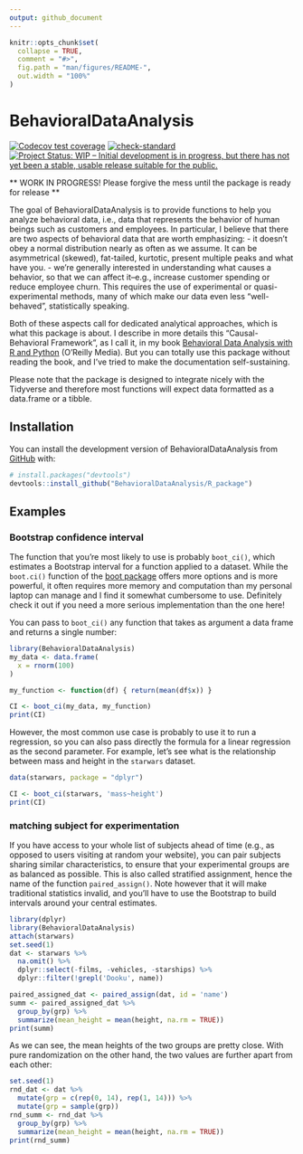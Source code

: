 ```yaml
---
output: github_document
---
```


<!-- README.md is generated from README.Rmd. Please edit that file -->

```r
knitr::opts_chunk$set(
  collapse = TRUE,
  comment = "#>",
  fig.path = "man/figures/README-",
  out.width = "100%"
)
```

# BehavioralDataAnalysis

<!-- badges: start -->
[![Codecov test coverage](https://codecov.io/gh/BehavioralDataAnalysis/R_package/branch/main/graph/badge.svg)](https://app.codecov.io/gh/BehavioralDataAnalysis/R_package?branch=main)
[![check-standard](https://github.com/BehavioralDataAnalysis/R_package/actions/workflows/check-standard.yaml/badge.svg)](https://github.com/BehavioralDataAnalysis/R_package/actions/workflows/check-standard.yaml)
[![Project Status: WIP – Initial development is in progress, but there has not yet been a stable, usable release suitable for the public.](https://www.repostatus.org/badges/latest/wip.svg)](https://www.repostatus.org/#wip)

<!-- badges: end -->

** WORK IN PROGRESS! Please forgive the mess until the package is ready for release **


The goal of BehavioralDataAnalysis is to provide functions to help you analyze behavioral data, i.e., data that represents the behavior of human beings such as customers and employees. In particular, I believe that there are two aspects of behavioral data that are worth emphasizing: 
- it doesn't obey a normal distribution nearly as often as we assume. It can be asymmetrical (skewed), fat-tailed, kurtotic, present multiple peaks and what have you. 
- we're generally interested in understanding what causes a behavior, so that we can affect it--e.g., increase customer spending or reduce employee churn. This requires the use of experimental or quasi-experimental methods, many of which make our data even less "well-behaved", statistically speaking. 

Both of these aspects call for dedicated analytical approaches, which is what this package is about. I describe in more details this "Causal-Behavioral Framework", as I call it, in my book [Behavioral Data Analysis with R and Python](https://smile.amazon.com/Behavioral-Data-Analysis-Python-Customer-Driven-ebook/dp/B0979QYPWD/) (O'Reilly Media). But you can totally use this package without reading the book, and I've tried to make the documentation self-sustaining. 

Please note that the package is designed to integrate nicely with the Tidyverse and therefore most functions will expect data formatted as a data.frame or a tibble. 

## Installation

You can install the development version of BehavioralDataAnalysis from [GitHub](https://github.com/) with:

``` r
# install.packages("devtools")
devtools::install_github("BehavioralDataAnalysis/R_package")
```

## Examples

### Bootstrap confidence interval

The function that you're most likely to use is probably `boot_ci()`, which estimates a Bootstrap interval for a function applied to a dataset. While the `boot.ci()` function of the [boot package]('https://cran.r-project.org/web/packages/boot/index.html') offers more options and is more powerful, it often requires more memory and computation than my personal laptop can manage and I find it somewhat cumbersome to use. Definitely check it out if you need a more serious implementation than the one here!

You can pass to `boot_ci()` any function that takes as argument a data frame and returns a single number:

```r
library(BehavioralDataAnalysis)
my_data <- data.frame(
  x = rnorm(100)
)

my_function <- function(df) { return(mean(df$x)) }

CI <- boot_ci(my_data, my_function)
print(CI)
```
However, the most common use case is probably to use it to run a regression, so you can also pass directly the formula for a linear regression as the second parameter. For example, let's see what is the relationship between mass and height in the `starwars` dataset.

```r
data(starwars, package = "dplyr")

CI <- boot_ci(starwars, 'mass~height')
print(CI)
```

### matching subject for experimentation

If you have access to your whole list of subjects ahead of time (e.g., as opposed to users visiting at random your website), you can pair subjects sharing similar characteristics, to ensure that your experimental groups are as balanced as possible. This is also called stratified assignment, hence the name of the function `paired_assign()`. Note however that it will make traditional statistics invalid, and you'll have to use the Bootstrap to build intervals around your central estimates. 

```r
library(dplyr)
library(BehavioralDataAnalysis)
attach(starwars)
set.seed(1)
dat <- starwars %>%
  na.omit() %>%
  dplyr::select(-films, -vehicles, -starships) %>%
  dplyr::filter(!grepl('Dooku', name))

paired_assigned_dat <- paired_assign(dat, id = 'name')
summ <- paired_assigned_dat %>% 
  group_by(grp) %>% 
  summarize(mean_height = mean(height, na.rm = TRUE))
print(summ)

```

As we can see, the mean heights of the two groups are pretty close. With pure randomization on the other hand, the two values are further apart from each other:

```r
set.seed(1)
rnd_dat <- dat %>%
  mutate(grp = c(rep(0, 14), rep(1, 14))) %>%
  mutate(grp = sample(grp))
rnd_summ <- rnd_dat %>% 
  group_by(grp) %>% 
  summarize(mean_height = mean(height, na.rm = TRUE))
print(rnd_summ)

```




